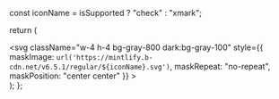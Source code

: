   const iconName = isSupported ? "check" : "xmark";

  return (
    <div className="h-4 w-4 fill-gray-800 dark:fill-gray-100 text-gray-800 dark:text-gray-100 pt-1 ml-6">
      <svg
        className="w-4 h-4 bg-gray-800 dark:bg-gray-100"
        style={{
          maskImage: `url('https://mintlify.b-cdn.net/v6.5.1/regular/${iconName}.svg')`,
          maskRepeat: "no-repeat",
          maskPosition: "center center"
        }}
      ></svg>
    </div>
  );
};
